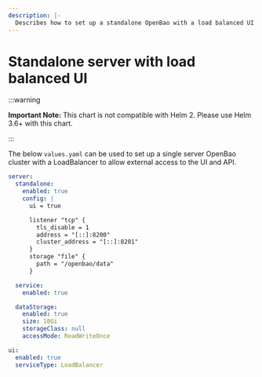 ```yaml
---
description: |-
  Describes how to set up a standalone OpenBao with a load balanced UI
---
```


# Standalone server with load balanced UI

:::warning

**Important Note:** This chart is not compatible with Helm 2. Please use Helm 3.6+ with this chart.

:::

The below `values.yaml` can be used to set up a single server OpenBao cluster with a LoadBalancer to allow external access to the UI and API.

```yaml
server:
  standalone:
    enabled: true
    config: |
      ui = true

      listener "tcp" {
        tls_disable = 1
        address = "[::]:8200"
        cluster_address = "[::]:8201"
      }
      storage "file" {
        path = "/openbao/data"
      }

  service:
    enabled: true

  dataStorage:
    enabled: true
    size: 10Gi
    storageClass: null
    accessMode: ReadWriteOnce

ui:
  enabled: true
  serviceType: LoadBalancer
```
